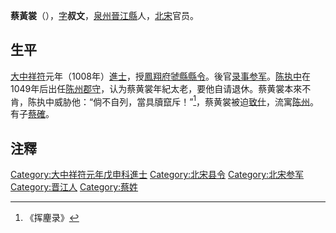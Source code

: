 '''蔡黃裳'''（{{bd|？||？||catIdx=C蔡}}），[[表字|字]]'''叔文'''，[[泉州_(景云)|泉州]][[晉江縣|晉江縣]]人，[[北宋|北宋]]官员。
==生平==
[[大中祥符|大中祥符]]元年（1008年）[[進士|進士]]，授[[鳳翔府|鳳翔府]][[虢縣|虢縣]][[縣令|縣令]]。後官[[录事参军|录事参军]]。[[陈执中|陈执中]]在1049年后出任[[陈州|陈州]][[郡守|郡守]]，认为蔡黄裳年紀太老，要他自请退休。蔡黄裳本來不肯，陈执中威胁他：“倘不自列，當具牘竄斥！”<ref>《挥麈录》</ref>，蔡黄裳被迫[[致仕|致仕]]，流寓[[陈州|陈州]]。有子[[蔡確|蔡確]]。

== 注釋 ==
{{reflist}}

[[Category:大中祥符元年戊申科進士|Category:大中祥符元年戊申科進士]]
[[Category:北宋县令|Category:北宋县令]]
[[Category:北宋参军|Category:北宋参军]]
[[Category:晋江人|Category:晋江人]]
[[Category:蔡姓|Category:蔡姓]]